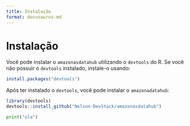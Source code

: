 ```yaml
---
title: Instalação
format: docusaurus-md
---
```





# Instalação

Você pode instalar o `amazonasdatahub` utilizando o `devtools` do R. Se
você não possuir o `devtools` instalado, instale-o usando:

```r
install.packages("devtools")
```

Após ter instalado o `devtools`, você pode instalar o `amazonadatahub`:

```r
library(devtools)
devtools::install_github("Nelson-DevStack/amazonasdatahub")
```


```python
print("ola")
```
